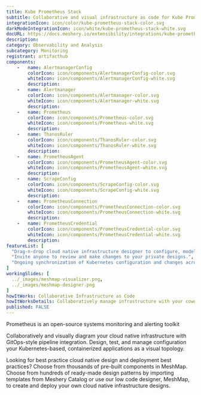 ```yaml
---
title: Kube Prometheus Stack
subtitle: Collaborative and visual infrastructure as code for Kube Prometheus Stack
integrationIcon: icon/color/kube-prometheus-stack-color.svg
darkModeIntegrationIcon: icon/white/kube-prometheus-stack-white.svg
docURL: https://docs.meshery.io/extensibility/integrations/kube-prometheus-stack
description: 
category: Observability and Analysis
subcategory: Monitoring
registrant: artifacthub
components: 
	-	name: AlertmanagerConfig
		colorIcon: icon/components/AlertmanagerConfig-color.svg
		whiteIcon: icon/components/AlertmanagerConfig-white.svg
		description: 
	-	name: Alertmanager
		colorIcon: icon/components/Alertmanager-color.svg
		whiteIcon: icon/components/Alertmanager-white.svg
		description: 
	-	name: Prometheus
		colorIcon: icon/components/Prometheus-color.svg
		whiteIcon: icon/components/Prometheus-white.svg
		description: 
	-	name: ThanosRuler
		colorIcon: icon/components/ThanosRuler-color.svg
		whiteIcon: icon/components/ThanosRuler-white.svg
		description: 
	-	name: PrometheusAgent
		colorIcon: icon/components/PrometheusAgent-color.svg
		whiteIcon: icon/components/PrometheusAgent-white.svg
		description: 
	-	name: ScrapeConfig
		colorIcon: icon/components/ScrapeConfig-color.svg
		whiteIcon: icon/components/ScrapeConfig-white.svg
		description: 
	-	name: PrometheusConnection
		colorIcon: icon/components/PrometheusConnection-color.svg
		whiteIcon: icon/components/PrometheusConnection-white.svg
		description: 
	-	name: PrometheusCredential
		colorIcon: icon/components/PrometheusCredential-color.svg
		whiteIcon: icon/components/PrometheusCredential-white.svg
		description: 
featureList: [
  "Drag-n-drop cloud native infrastructure designer to configure, model, and deploy your workloads.",
  "Invite anyone to review and make changes to your private designs.",
  "Ongoing synchronization of Kubernetes configuration and changes across any number of clusters."
]
workingSlides: [
  ../_images/meshmap-visualizer.png,
  ../_images/meshmap-designer.png
]
howItWorks: Collaborative Infrastructure as Code
howItWorksDetails: Collaboratively manage infrastructure with your coworkers synchronously sharing the same designs.
published: FALSE
---
```

<p>
Prometheus is an open-source systems monitoring and alerting toolkit
</p>
<p>
    Collaboratively and visually diagram your cloud native infrastructure with GitOps-style pipeline integration. Design, test, and manage configuration your Kubernetes-based, containerized applications as a visual topology.
</p>
<p>
    Looking for best practice cloud native design and deployment best practices? Choose from thousands of pre-built components in MeshMap. Choose from hundreds of ready-made design patterns by importing templates from Meshery Catalog or use our low code designer, MeshMap, to create and deploy your own cloud native infrastructure designs.
</p>
